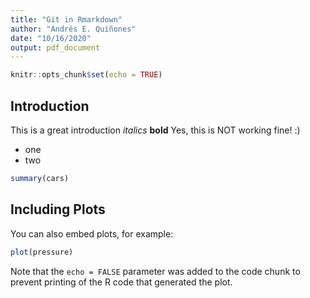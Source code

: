 ```yaml
---
title: "Git in Rmarkdown"
author: "Andrés E. Quiñones"
date: "10/16/2020"
output: pdf_document
---
```


```r
knitr::opts_chunk$set(echo = TRUE)
```

## Introduction

This is a great introduction _italics_ **bold**
Yes, this is NOT working fine! :)

* one
* two

```r
summary(cars)
```

## Including Plots

You can also embed plots, for example:

```r
plot(pressure)
```

Note that the `echo = FALSE` parameter was added to the code chunk to prevent printing of the R code that generated the plot.
